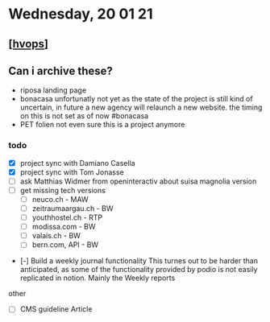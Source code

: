 # Wednesday, 20 01 21

## [[hvops]]

## Can i archive these?

- riposa landing page
- bonacasa
  unfortunatly not yet as the state of the project is still kind of uncertain, in future a new agency will relaunch a new website. the timing on this is not set as of now #bonacasa
- PET folien
  not even sure this is a project anymore

### todo

- [x] project sync with Damiano Casella
- [x] project sync with Tom Jonasse
- [ ] ask Matthias Widmer from openinteractiv about suisa magnolia version
- [ ] get missing tech versions
  - [ ] neuco.ch - MAW
  - [ ] zeitraumaargau.ch - BW
  - [ ] youthhostel.ch - RTP
  - [ ] modissa.com - BW
  - [ ] valais.ch - BW
  - [ ] bern.com, API - BW
- [-] Build a weekly journal functionality
  This turnes out to be harder than anticipated, as some of the functionality provided by podio is not easily replicated in notion. Mainly the Weekly reports

other

- [ ] CMS guideline Article

[//begin]: # "Autogenerated link references for markdown compatibility"
[hvops]: ../../projects/hvops/hvops.md "hvops"
[//end]: # "Autogenerated link references"
